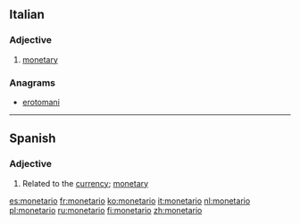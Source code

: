 {{also|monetário}}
==Italian==

===Adjective===
{{it-adj|monetar|io|ia|i|ie}}

# [[monetary]]

===Anagrams===
* [[erotomani#Italian|erotomani]]
----
==Spanish==

===Adjective===
{{es-adj|f=monetaria}}
# Related to the [[currency]]; [[monetary]]

[[es:monetario]]
[[fr:monetario]]
[[ko:monetario]]
[[it:monetario]]
[[nl:monetario]]
[[pl:monetario]]
[[ru:monetario]]
[[fi:monetario]]
[[zh:monetario]]